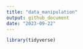 ```yaml
---
title: "data_manipulation"
output: github_document
date: "2023-09-22"
---
```


```r
library(tidyverse)
```

